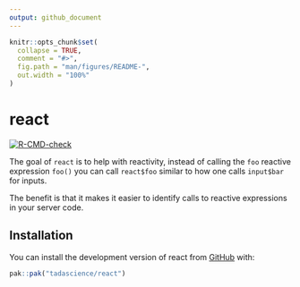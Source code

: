 ```yaml
---
output: github_document
---
```


<!-- README.md is generated from README.Rmd. Please edit that file -->

```r
knitr::opts_chunk$set(
  collapse = TRUE,
  comment = "#>",
  fig.path = "man/figures/README-",
  out.width = "100%"
)
```

# react

<!-- badges: start -->
  [![R-CMD-check](https://github.com/tadascience/react/actions/workflows/R-CMD-check.yaml/badge.svg)](https://github.com/tadascience/react/actions/workflows/R-CMD-check.yaml)
<!-- badges: end -->

The goal of `react` is to help with reactivity, instead of calling the `foo`
reactive expression `foo()` you can call `react$foo` similar to how one 
calls `input$bar` for inputs. 

The benefit is that it makes it easier to identify calls to reactive expressions
in your server code. 

## Installation

You can install the development version of react from [GitHub](https://github.com/) with:

``` r
pak::pak("tadascience/react")
```
